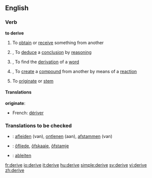 ==English==
=== Verb ===
'''to derive'''

#{{transitive}} To [[obtain]] or [[receive]] something from another
#{{transitive}},{{logic}} To [[deduce]] a [[conclusion]] by [[reasoning]]
#{{transitive}},{{linguistics}} To find the [[derivation]] of a [[word]]
#{{transitive}},{{chemistry}} To [[create]] a [[compound]] from another by means of a [[reaction]]
#{{intransitive}} To [[originate]] or [[stem]]

====Translations====
'''originate''':
{{top}}
*French: [[dériver]]
{{mid}}
{{bottom}}

===Translations to be checked===
*{{ttbc|Dutch}}: [[afleiden]] (van), [[ontlenen]] (aan), [[afstammen]] (van)
*{{ttbc|Frisian}}: [[ôfliede]], [[ôfskaaie]], [[ôfstamje]]
*{{ttbc|German}}: [[ableiten]]

[[fr:derive]]
[[io:derive]]
[[it:derive]]
[[hu:derive]]
[[simple:derive]]
[[sv:derive]]
[[vi:derive]]
[[zh:derive]]